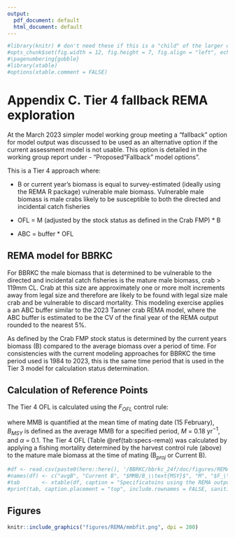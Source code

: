 ```yaml
---
output:
  pdf_document: default
  html_document: default
---
```


\pagenumbering{arabic}

```r
#library(knitr) # don't need these if this is a "child" of the larger doc
#opts_chunk$set(fig.width = 12, fig.height = 7, fig.align = "left", echo = FALSE, warning = FALSE, message = FALSE,  dpi=300)
#\pagenumbering{gobble}
#library(xtable)
#options(xtable.comment = FALSE)
```

# Appendix C. Tier 4 fallback REMA exploration {-}

At the March 2023 simpler model working group meeting a "fallback" option for model output was discussed to be used as an alternative option if the current assessment model is not usable. This option is detailed in the working group report under - "Proposed "Fallback" model options". 

This is a Tier 4 approach where:

- B or current year's biomass is equal to survey-estimated (ideally using the REMA R package) vulnerable male biomass. Vulnerable male biomass is male crabs likely to be susceptible to both the directed and incidental catch fisheries

- OFL = M (adjusted by the stock status as defined in the Crab FMP) * B

- ABC = buffer * OFL


## REMA model for BBRKC {-}
For BBRKC the male biomass that is determined to be vulnerable to the directed and incidental catch fisheries is the mature male biomass, crab > 119mm CL. Crab at this size are approximately one or more molt increments away from legal size and therefore are likely to be found with legal size male crab and be vulnerable to discard mortality.
This modeling exercise applies a an ABC buffer similar to the 2023 Tanner crab REMA model, where the ABC buffer is estimated to be the CV of the final year of the REMA output rounded to the nearest 5%.

As defined by the Crab FMP stock status is determined by the current years biomass (B) compared to the average biomass over a period of time. For consistencies with the current modeling approaches for BBRKC the time period used is 1984 to 2023, this is the same time period that is used in the Tier 3 model for calculation status determination.

## Calculation of Reference Points {-}

The Tier 4 OFL is calculated using the $F_{OFL}$ control rule:

\begin{equation}
F_{OFL} = 
\begin{cases}
0 & \frac{MMB}{B_{MSY}} \leq 0.25\\[10pt]
\frac{M(\frac{MMB}{B_{MSY}} - \alpha)}{1-\alpha} & 0.25 < \frac{MMB}{B_{MSY}} < 1\\[10pt]
M & MMB > B_{MSY}\\[10pt]
\end{cases}
\end{equation}

where MMB is quantified at the mean time of mating date (15 February), $B_{MSY}$ is defined as the average MMB for a specified period, $M$ = 0.18 yr$^{-1}$, and $\alpha$ = 0.1. The Tier 4 OFL (Table \@ref(tab:specs-rema)) was calculated by applying a fishing mortality determined by the harvest control rule (above) to the mature male biomass at the time of mating (B$_{proj}$ or Current B).

```r

#df <- read.csv(paste0(here::here(), '/BBRKC/bbrkc_24f/doc/figures/REMA/specs_REMA.csv'))
#names(df) <- c("avgB", "Current B", "$MMB/B_\\text{MSY}$", "M", "$F_\\text{OFL}$", "OFL", "ABC")
#tab       <- xtable(df, caption = "Specificatoins using the REMA output on mature male NFMS trawl survey area-swept biomass.", label = "tab:specs-rema")
#print(tab, caption.placement = "top", include.rownames = FALSE, sanitize.text.function = function(x){x}, hline.after = c(-1,0,nrow(tab)))
```

\pagebreak 
\newpage\clearpage
## Figures {-}
```r
knitr::include_graphics("figures/REMA/mmbfit.png", dpi = 200)
```